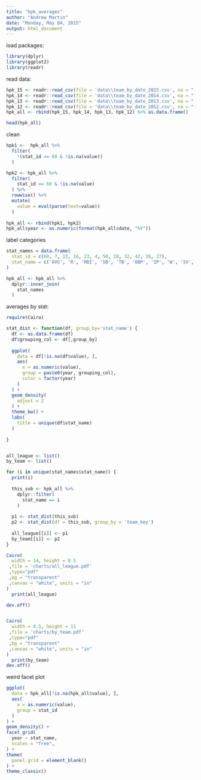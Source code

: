 ```yaml
---
title: "hpk_averages"
author: "Andrew Martin"
date: "Monday, May 04, 2015"
output: html_document
---
```


load packages:

```r
library(dplyr)
library(ggplot2)
library(readr)
```

read data:

```r

hpk_15 <- readr::read_csv(file = 'data\\team_by_date_2015.csv', na = "-")
hpk_14 <- readr::read_csv(file = 'data\\team_by_date_2014.csv', na = "-")
hpk_13 <- readr::read_csv(file = 'data\\team_by_date_2013.csv', na = "-")
hpk_12 <- readr::read_csv(file = 'data\\team_by_date_2012.csv', na = "-")
hpk_all <- rbind(hpk_15, hpk_14, hpk_13, hpk_12) %>% as.data.frame()

head(hpk_all)
```

clean 

```r

hpk1 <-  hpk_all %>%
  filter(
    !(stat_id == 60 & !is.na(value))
  )

hpk2 <- hpk_all %>%
  filter(
    stat_id == 60 & !is.na(value)
  ) %>%
  rowwise() %>%
  mutate(
    value = eval(parse(text=value)) 
  )
  
hpk_all <- rbind(hpk1, hpk2)
hpk_all$year <- as.numeric(format(hpk_all$date, "%Y"))

```

label categories

```r

stat_names = data.frame(
  stat_id = c(60, 7, 13, 16, 23, 4, 50, 28, 32, 42, 26, 27),
  stat_name = c('AVG', 'R', 'RBI', 'SB', 'TB', 'OBP', 'IP', 'W', 'SV', 'K', 'ERA', 'WHIP')
)

hpk_all <- hpk_all %>%
  dplyr::inner_join(
    stat_names
  )


```

averages by stat:


```r
require(Cairo)

stat_dist <- function(df, group_by='stat_name') {
  df <- as.data.frame(df)
  df$grouping_col <- df[,group_by]
  
  ggplot(
    data = df[!is.na(df$value), ],
    aes(
      x = as.numeric(value),
      group = paste0(year, grouping_col),
      color = factor(year)
    )
  ) + 
  geom_density(
    adjust = 2
  ) +
  theme_bw() +
  labs(
    title = unique(df$stat_name)
  )
  
}


all_league <- list()
by_team <- list()

for (i in unique(stat_names$stat_name)) {
  print(i)
  
  this_sub <- hpk_all %>%
    dplyr::filter(
      stat_name == i
    )
  
  p1 <- stat_dist(this_sub)
  p2 <- stat_dist(df = this_sub, group_by = 'team_key')
  
  all_league[[i]] <- p1
  by_team[[i]] <- p2
}

Cairo(
  width = 14, height = 8.5
 ,file = 'charts/all_league.pdf'
 ,type="pdf"
 ,bg = "transparent"
 ,canvas = "white", units = "in"
)
  print(all_league)

dev.off()


Cairo(
  width = 8.5, height = 11
 ,file = 'charts/by_team.pdf'
 ,type="pdf"
 ,bg = "transparent"
 ,canvas = "white", units = "in"
)
  print(by_team)
dev.off()

```



weird facet plot

```r

ggplot(
  data = hpk_all[!is.na(hpk_all$value), ],
  aes(
    x = as.numeric(value),
    group = stat_id
  )
) + 
geom_density() +
facet_grid(
  year ~ stat_name,
  scales = "free",
) +
theme(
  panel.grid = element_blank()
) +
theme_classic()

```